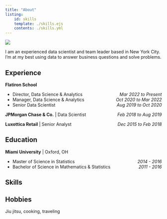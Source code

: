 ```yaml
---
title: "About"
listing:
    id: skills
    template: ./skills.ejs
    contents: ./skills.yml
---
```


::: column-margin
![](/assets/mitch.jpg){.pro-pic}
:::

I am an experienced data scientist and team leader based in New York City. I'm at my best using data to answer business questions and solve problems.

## Experience

| **Flatiron School**

-   Director, Data Science & Analytics[*Mar 2022 to Present*]{style="float:right;"}
-   Manager, Data Science & Analytics[*Oct 2020 to Mar 2022*]{style="float:right;"}
-   Senior Data Scientist[*Aug 2019 to Oct 2020*]{style="float:right;"}

**JPMorgan Chase & Co.** \| Data Scientist[*Feb 2018 to Aug 2019*]{style="float:right;"}

**Luxottica Retail** \| Senior Analyst[*Dec 2015 to Feb 2018*]{style="float:right;"}

## Education

| **Miami University** \| Oxford, OH

-   Master of Science in Statistics[*2014 - 2016*]{style="float:right;"}
-   Bachelor of Science in Mathematics & Statistics[*2011 - 2016*]{style="float:right;"}

## Skills

::: {#skills}
:::

## Hobbies

Jiu jitsu, cooking, traveling
